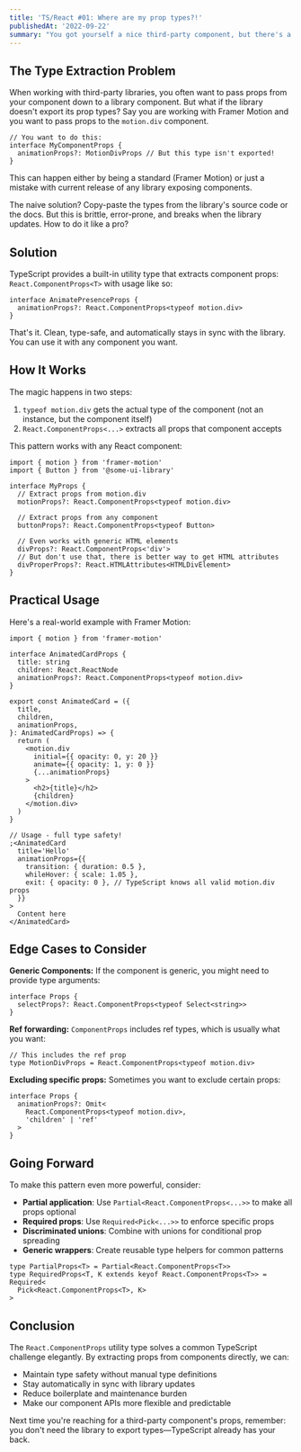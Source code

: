 ```yaml
---
title: 'TS/React #01: Where are my prop types?!'
publishedAt: '2022-09-22'
summary: "You got yourself a nice third-party component, but there's a catch: it doesn't export its prop types. What now?"
---
```


## The Type Extraction Problem

When working with third-party libraries, you often want to pass props from your component down to a library component. But what if the library doesn't export its prop types? Say you are working with Framer Motion and you want to pass props to the `motion.div` component.

```tsx
// You want to do this:
interface MyComponentProps {
  animationProps?: MotionDivProps // But this type isn't exported!
}
```

This can happen either by being a standard (Framer Motion) or just a mistake with current release of any library exposing components.

The naive solution? Copy-paste the types from the library's source code or the docs. But this is brittle, error-prone, and breaks when the library updates. How to do it like a pro?

## Solution

TypeScript provides a built-in utility type that extracts component props: `React.ComponentProps<T>` with usage like so:

```tsx
interface AnimatePresenceProps {
  animationProps?: React.ComponentProps<typeof motion.div>
}
```

That's it. Clean, type-safe, and automatically stays in sync with the library. You can use it with any component you want.

## How It Works

The magic happens in two steps:

1. `typeof motion.div` gets the actual type of the component (not an instance, but the component itself)
2. `React.ComponentProps<...>` extracts all props that component accepts

This pattern works with any React component:

```tsx
import { motion } from 'framer-motion'
import { Button } from '@some-ui-library'

interface MyProps {
  // Extract props from motion.div
  motionProps?: React.ComponentProps<typeof motion.div>

  // Extract props from any component
  buttonProps?: React.ComponentProps<typeof Button>

  // Even works with generic HTML elements
  divProps?: React.ComponentProps<'div'>
  // But don't use that, there is better way to get HTML attributes
  divProperProps?: React.HTMLAttributes<HTMLDivElement>
}
```

## Practical Usage

Here's a real-world example with Framer Motion:

```tsx
import { motion } from 'framer-motion'

interface AnimatedCardProps {
  title: string
  children: React.ReactNode
  animationProps?: React.ComponentProps<typeof motion.div>
}

export const AnimatedCard = ({
  title,
  children,
  animationProps,
}: AnimatedCardProps) => {
  return (
    <motion.div
      initial={{ opacity: 0, y: 20 }}
      animate={{ opacity: 1, y: 0 }}
      {...animationProps}
    >
      <h2>{title}</h2>
      {children}
    </motion.div>
  )
}

// Usage - full type safety!
;<AnimatedCard
  title='Hello'
  animationProps={{
    transition: { duration: 0.5 },
    whileHover: { scale: 1.05 },
    exit: { opacity: 0 }, // TypeScript knows all valid motion.div props
  }}
>
  Content here
</AnimatedCard>
```

## Edge Cases to Consider

**Generic Components:**
If the component is generic, you might need to provide type arguments:

```tsx
interface Props {
  selectProps?: React.ComponentProps<typeof Select<string>>
}
```

**Ref forwarding:**
`ComponentProps` includes ref types, which is usually what you want:

```tsx
// This includes the ref prop
type MotionDivProps = React.ComponentProps<typeof motion.div>
```

**Excluding specific props:**
Sometimes you want to exclude certain props:

```tsx
interface Props {
  animationProps?: Omit<
    React.ComponentProps<typeof motion.div>,
    'children' | 'ref'
  >
}
```

## Going Forward

To make this pattern even more powerful, consider:

- **Partial application**: Use `Partial<React.ComponentProps<...>>` to make all props optional
- **Required props**: Use `Required<Pick<...>>` to enforce specific props
- **Discriminated unions**: Combine with unions for conditional prop spreading
- **Generic wrappers**: Create reusable type helpers for common patterns

```tsx
type PartialProps<T> = Partial<React.ComponentProps<T>>
type RequiredProps<T, K extends keyof React.ComponentProps<T>> = Required<
  Pick<React.ComponentProps<T>, K>
>
```

## Conclusion

The `React.ComponentProps` utility type solves a common TypeScript challenge elegantly. By extracting props from components directly, we can:

- Maintain type safety without manual type definitions
- Stay automatically in sync with library updates
- Reduce boilerplate and maintenance burden
- Make our component APIs more flexible and predictable

Next time you're reaching for a third-party component's props, remember: you don't need the library to export types—TypeScript already has your back.
